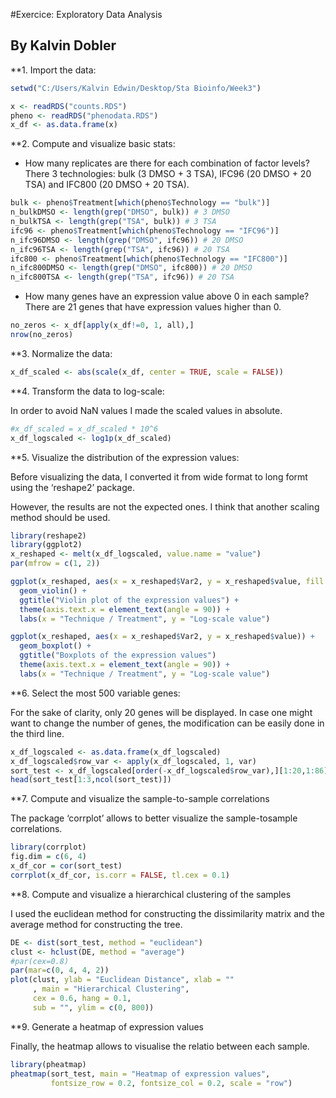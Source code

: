#Exercice: Exploratory Data Analysis

## By Kalvin Dobler

**1. Import the data:

```r
setwd("C:/Users/Kalvin Edwin/Desktop/Sta Bioinfo/Week3")
```

```r
x <- readRDS("counts.RDS")
pheno <- readRDS("phenodata.RDS")
x_df <- as.data.frame(x)
```

**2. Compute and visualize basic stats:

- How many replicates are there for each combination of factor levels?
There 3 technologies: bulk (3 DMSO + 3 TSA), IFC96 (20 DMSO + 20 TSA) and IFC800 (20 DMSO + 20 TSA).
```r
bulk <- pheno$Treatment[which(pheno$Technology == "bulk")]
n_bulkDMSO <- length(grep("DMSO", bulk)) # 3 DMSO
n_bulkTSA <- length(grep("TSA", bulk)) # 3 TSA
ifc96 <- pheno$Treatment[which(pheno$Technology == "IFC96")]
n_ifc96DMSO <- length(grep("DMSO", ifc96)) # 20 DMSO
n_ifc96TSA <- length(grep("TSA", ifc96)) # 20 TSA
ifc800 <- pheno$Treatment[which(pheno$Technology == "IFC800")]
n_ifc800DMSO <- length(grep("DMSO", ifc800)) # 20 DMSO
n_ifc800TSA <- length(grep("TSA", ifc96)) # 20 TSA
```
- How many genes have an expression value above 0 in each sample?
There are 21 genes that have expression values higher than 0.
```r
no_zeros <- x_df[apply(x_df!=0, 1, all),]
nrow(no_zeros)
```

**3. Normalize the data:

```r
x_df_scaled <- abs(scale(x_df, center = TRUE, scale = FALSE))
```

**4. Transform the data to log-scale:

In order to avoid NaN values I made the scaled values in absolute.

```r
#x_df_scaled = x_df_scaled * 10^6
x_df_logscaled <- log1p(x_df_scaled)
```

**5. Visualize the distribution of the expression values:

Before visualizing the data, I converted it from wide format to long formt using the 'reshape2' package.

However, the results are not the expected ones. I think that another scaling method should be used.

```r
library(reshape2)
library(ggplot2)
x_reshaped <- melt(x_df_logscaled, value.name = "value")
par(mfrow = c(1, 2))

ggplot(x_reshaped, aes(x = x_reshaped$Var2, y = x_reshaped$value, fill = x_reshaped$value)) +
  geom_violin() +
  ggtitle("Violin plot of the expression values") +
  theme(axis.text.x = element_text(angle = 90)) +
  labs(x = "Technique / Treatment", y = "Log-scale value")

ggplot(x_reshaped, aes(x = x_reshaped$Var2, y = x_reshaped$value)) +
  geom_boxplot() +
  ggtitle("Boxplots of the expression values")
  theme(axis.text.x = element_text(angle = 90)) +
  labs(x = "Technique / Treatment", y = "Log-scale value")
```

**6. Select the most 500 variable genes:

For the sake of clarity, only 20 genes will be displayed. 
In case one might want to change the number of genes, the modification can be easily done in the third line.

```r
x_df_logscaled <- as.data.frame(x_df_logscaled)
x_df_logscaled$row_var <- apply(x_df_logscaled, 1, var)
sort_test <- x_df_logscaled[order(-x_df_logscaled$row_var),][1:20,1:86]
head(sort_test[1:3,ncol(sort_test)])
```

**7. Compute and visualize the sample-to-sample correlations

The package 'corrplot' allows to better visualize the sample-tosample correlations.

```r
library(corrplot)
fig.dim = c(6, 4)
x_df_cor = cor(sort_test)
corrplot(x_df_cor, is.corr = FALSE, tl.cex = 0.1)
```

**8. Compute and visualize a hierarchical clustering of the samples

I used the euclidean method for constructing the dissimilarity matrix and the average method for constructing the tree.

```r
DE <- dist(sort_test, method = "euclidean")
clust <- hclust(DE, method = "average")
#par(cex=0.8)
par(mar=c(0, 4, 4, 2))
plot(clust, ylab = "Euclidean Distance", xlab = ""
     , main = "Hierarchical Clustering",
     cex = 0.6, hang = 0.1,
     sub = "", ylim = c(0, 800))
```

**9. Generate a heatmap of expression values

Finally, the heatmap allows to visualise the relatio between each sample.

```r
library(pheatmap)
pheatmap(sort_test, main = "Heatmap of expression values",
         fontsize_row = 0.2, fontsize_col = 0.2, scale = "row")
```

